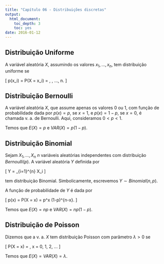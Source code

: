 ```yaml
---
title: "Capítulo 06 - Distribuições discretas"
output:
  html_document:
    toc_depth: 3
    toc: yes
date: 2016-01-12
---
```


\usepackage{amsmath}

## Distribuição Uniforme

A variável aleatória $X$, assumindo os valores $x_1, ..., x_n$, tem distribuição uniforme se

\[
p(x_i) = P(X = x_i) = \frac{1}{n}, \forall 1, ..., n.
\]

## Distribuição Bernoulli

A variável aleatória $X$, que assume apenas os valores 0 ou 1, com função de probabilidade dada por $p(x) = p$, se $x = 1$, e $p(x) = 1 - p$, se $x = 0$, é chamada v. a. de Bernoulli. Aqui, consideramos $0 < p < 1$.

Temos que $E(X) = p$ e $VAR(X) = p(1 - p)$.

## Distribuição Binomial

Sejam $X_1, ..., X_n$ $n$ variáveis aleatórias independentes com distribuição $Bernoulli(p)$. A variável aleatória $Y$ definida por

\[
Y = \sum_{i=1}^{n} X_i
\]

tem distribuição Binomial. Simbolicamente, escrevemos $Y \sim Binomial(n, p)$.

A função de probabilidade de $Y$ é dada por

\[
p(x) = P(X = x) = \binom{n}{p} p^x (1-p)^{n-x}.
\]

Temos que $E(X) = np$ e $VAR(X) = np(1 - p)$.

## Distribuição de Poisson

Dizemos que a v. a. $X$ tem distribuição Poisson com parâmetro $\lambda > 0$ se

\[
P(X = x) = \frac{\exp(- \lambda)\lambda^x}{x!}, \quad x = 0, 1, 2, ...
\]

Temos que $E(X) = VAR(X) = \lambda$.